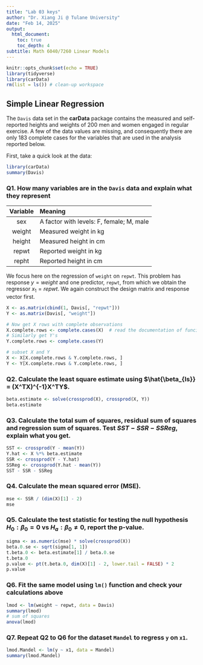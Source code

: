 ```yaml
---
title: "Lab 03 keys"
author: "Dr. Xiang Ji @ Tulane University"
date: "Feb 14, 2025"
output:
  html_document:
    toc: true
    toc_depth: 4  
subtitle: Math 6040/7260 Linear Models
---
```


```r
knitr::opts_chunk$set(echo = TRUE)
library(tidyverse)
library(carData)
rm(list = ls()) # clean-up workspace
```

## Simple Linear Regression

The `Davis` data set in the **carData** package contains the measured and self-reported heights and weights of 200 men and women engaged in regular exercise.  A few of the data values are missing, and consequently there are only 183 complete cases for the variables that are used in the analysis reported below.

First, take a quick look at the data:

```r
library(carData)
summary(Davis)
```

### Q1. How many variables are in the `Davis` data and explain what they represent

| Variable | Meaning|
|:---:|:----|
|sex | A factor with levels: F, female; M, male|
|weight | Measured weight in kg |
|height | Measured height in cm |
|repwt  | Reported weight in kg |
|repht  | Reported height in cm |

We focus here on the regression of `weight` on `repwt`.  This problem has response $y=weight$ and one predictor, `repwt`, from which we obtain the regressor $x_1=repwt$.  We again construct the design matrix and response vector first.

```r
X <- as.matrix(cbind(1, Davis[, "repwt"]))
Y <- as.matrix(Davis[, "weight"])

# Now get X rows with complete observations
X.complete.rows <- complete.cases(X)  # read the documentation of funciton complete.cases()
# Similarly get Y's
Y.complete.rows <- complete.cases(Y)

# subset X and Y 
X <- X[X.complete.rows & Y.complete.rows, ]
Y <- Y[X.complete.rows & Y.complete.rows, ]
```

### Q2.  Calculate the least square estimate using $\hat{\beta_{ls}} = (X^TX)^{-1}X^TY$.

```r
beta.estimate <- solve(crossprod(X), crossprod(X, Y))
beta.estimate
```

### Q3. Calculate the total sum of squares, residual sum of squares and regression sum of squares.  Test $SST - SSR - SSReg$, explain what you get.

```r
SST <- crossprod(Y - mean(Y))
Y.hat <- X %*% beta.estimate
SSR <- crossprod(Y - Y.hat)
SSReg <- crossprod(Y.hat - mean(Y))
SST - SSR - SSReg
```

### Q4. Calculate the mean squared error (MSE).

```r
mse <- SSR / (dim(X)[1] - 2)
mse
```

### Q5. Calculate the test statistic for testing the null hypothesis $H_0: \beta_0 = 0$ vs $H_a: \beta_0 \ne 0$, report the p-value.

```r
sigma <- as.numeric(mse) * solve(crossprod(X))
beta.0.se <- sqrt(sigma[1, 1])
t.beta.0 <- beta.estimate[1] / beta.0.se
t.beta.0
p.value <- pt(t.beta.0, dim(X)[1] - 2, lower.tail = FALSE) * 2
p.value
```

### Q6. Fit the same model using `lm()` function and check your calculations above

```r
lmod <- lm(weight ~ repwt, data = Davis)
summary(lmod)
# sum of squares
anova(lmod)
```

### Q7. Repeat Q2 to Q6 for the dataset `Mandel` to regress `y` on `x1`.

```r
lmod.Mandel <- lm(y ~ x1, data = Mandel)
summary(lmod.Mandel)
```
